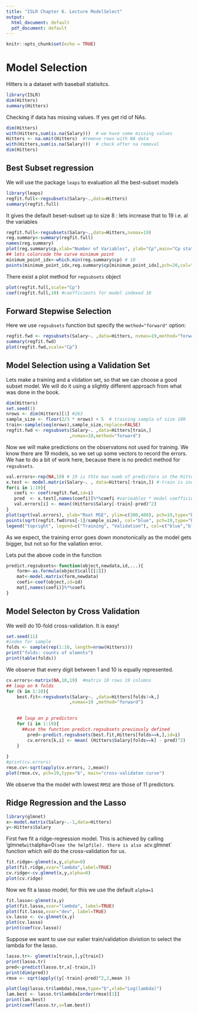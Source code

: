 ```yaml
---
title: "ISLR Chapter 6. Lecture ModelSelect"
output:
  html_document: default
  pdf_document: default
---
```


```r
knitr::opts_chunk$set(echo = TRUE)
```

Model Selection
===================


Hitters is a dataset with baseball statisitcs.


```r
library(ISLR)
dim(Hitters)
summary(Hitters)
```

Checking if data has  missing values. If yes get rid of NAs.
```r
dim(Hitters)
with(Hitters,sum(is.na(Salary)))  # we have some missing values
Hitters <- na.omit(Hitters)  #remove rows with NA data
with(Hitters,sum(is.na(Salary)))  # check after na removal
dim(Hitters)
```


Best Subset regression
----------------------

We will use the package `leaps`  to evaluation all the best-subset models

```r
library(leaps)
regfit.full<-regsubsets(Salary~.,data=Hitters)
summary(regfit.full)
```
It gives the default beset-subset up to size 8 : lets increase that to 19 i.e. al the variables 
```r
regfit.full<-regsubsets(Salary~.,data=Hitters,nvmax=19)
reg.summary<-summary(regfit.full)
names(reg.summary)
plot(reg.summary$cp,xlab="Number of Variables", ylab="Cp",main="Cp statistics vs model complexity")
## lets colorcode the curve minimum point
minimum_point_idx<-which.min(reg.summary$cp) # 10
points(minimum_point_idx,reg.summary$cp[minimum_point_idx],pch=20,col="red")
```
There exist a plot method for `regsubsets` object
```r
plot(regfit.full,scale="Cp")
coef(regfit.full,10) #coefficients for model indexed 10
```


Forward Stepwise Selection
--------------------------

Here we use `regsubsets` function but specify the `method="forward"` option:
```r
regfit.fwd <- regsubsets(Salary~. ,data=Hitters, nvmax=19,method="forward")
summary(regfit.fwd)
plot(regfit.fwd,scale="Cp")
```

Model Selection using a Validation Set
--------------------------------------

Lets make a training and a vlidation set, so that we can choose a good subset model. 
We will do it using a slightly different approach from what was done in the book.
```r
dim(Hitters)
set.seed(1)
nrows <- dim(Hitters)[1] #263
sample_size <- floor(2/3 * nrows) + 5  # training sample of size 180
train<-sample(seq(nrows),sample_size,replace=FALSE)
regfit.fwd <- regsubsets(Salary~. ,data=Hitters[train,]
                        ,nvmax=19,method="forward")
```
Now we will make predictions on the observatons not used for training.
We know there are 19 models, so we set up some vectors to record the errors. We hae to do a bit of work here, because there is no predict method for `regsubsets`.
```r
val.errors<-rep(NA,19) # 19 is thte max numb of predictors in the Hitters dataset
x.test <- model.matrix(Salary~. , data=Hitters[-train,]) #-train is index for test
for(i in 1:19){
   coefi <- coef(regfit.fwd,id=i)
   pred  <- x.test[,names(coefi)]%*%coefi #varieables * model coefficients
   val.errors[i] <- mean((Hitters$Salary[-train]-pred)^2)
}
plot(sqrt(val.errors), ylab="Root MSE", ylim=c(300,400), pch=19,type="b")
points(sqrt(regfit.fwd$rss[-1]/sample_size), col="blue", pch=19,type="b")
legend("topright", legend=c("Training", "Validation"), col=c("blue","black"), pch=19)
```

As we expect, the training error goes down monotonically as the model gets bigger, but not so for the valiation error. 

Lets put the above code in the function 
```r
predict.regsubsets<-function(object,newdata,id,...){
	form<-as.formula(object$call[[2]])
	mat<-model.matrix(form,newdata)
	coefi<-coef(object,id=id)
	mat[,names(coefi)]%*%coefi
}
```

Model Selecton by Cross Validation
------------------
We weill do 10-fold cross-validation. It is easy!

```r
set.seed(11)
#index for sample
folds <- sample(rep(1:10, length=nrow(Hitters)))
print("folds: counts of elemnts")
print(table(folds))
```
We observe that every digit between 1 and 10 is equally represented.
```r
cv.errors<-matrix(NA,10,19)  #matrix 10 rows 19 columns
## loop on k folds
for (k in 1:10){
	best.fit<-regsubsets(Salary~. ,data=Hitters[folds!=k,]
						,nvmax=19 ,method="forward")

	
	## loop on p predictors
	for (i in 1:19){
	  ##use the function predict.regsubsets previously defined
		pred<-predict.regsubsets(best.fit,Hitters[folds==k,],id=i)
		cv.errors[k,i] <- mean( (Hitters$Salary[folds==k] - pred)^2)
	}
 
}
#print(cv.errors)
rmse.cv<-sqrt(apply(cv.errors, 2,mean))
plot(rmse.cv, pch=19,type="b", main="cross-validaton curve")
```

We observe tha the model  with lowest `RMSE`  are those of 11 predictors.


Ridge Regression and the Lasso
-------------------------------

```r
library(glmnet)
x<-model.matrix(Salary~.-1,data=Hitters)
y<-Hitters$Salary
```

First fwe fit a ridge-regression model. This is achieved by calling 'glmnet` with `alpha=0` (see the helpfile). there is also a `cv.glmnet` function which will do the cross-validation for us.

```r
fit.ridge<-glmnet(x,y,alpha=0)
plot(fit.ridge,xvar="lambda",label=TRUE)
cv.ridge<-cv.glmnet(x,y,alpha=0)
plot(cv.ridge)
```

Now we fit a  lasso model; for this we use the default `alpha=1`
```r
fit.lasso<-glmnet(x,y)
plot(fit.lasso,xvar="lambda", label=TRUE)
plot(fit.lasso,xvar="dev", label=TRUE)
cv.lasso <- cv.glmnet(x,y)
plot(cv.lasso)
print(coef(cv.lasso))
```
Suppose we want to use our ealier  train/validation divistion to select the lambda for the lasso.
```r
lasso.tr<- glmnet(x[train,],y[train])
print(lasso.tr)
pred<-predict(lasso.tr,x[-train,])
print(dim(pred))
rmse <- sqrt(apply((y[-train]-pred)^2,2,mean ))

plot(log(lasso.tr$lambda),rmse,type="b",xlab="Log(lambda)")
lam.best <- lasso.tr$lambda[order(rmse)[1]]
print(lam.best)
print(coef(lasso.tr,s=lam.best))
```
